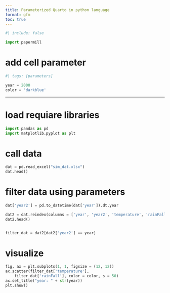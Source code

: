 ```yaml
---
title: Parameterized Quarto in python language
format: gfm 
toc: true
---
```




```python
#| include: false

import papermill

```


# add cell parameter 

```python
#| tags: [parameters]

year = 2000
color = 'darkblue'

```

***


# load requiare libraries 

```python
import pandas as pd 
import matplotlib.pyplot as plt 

```


# call data 

```python

dat = pd.read_excel("sim_dat.xlsx")
dat.head()
```



# filter data using parameters

```python

dat['year2'] = pd.to_datetime(dat['year']).dt.year

dat2 = dat.reindex(columns = ['year', 'year2', 'temperature', 'rainFall'])
dat2.head()



```



```python

filter_dat = dat2[dat2['year2'] == year]
```


# visualize 

```python

fig, ax = plt.subplots(1, 1, figsize = (12, 12))
ax.scatter(filter_dat['temperature'], 
    filter_dat['rainFall'], color = color, s = 50)
ax.set_title("year: " + str(year))
plt.show() 
```